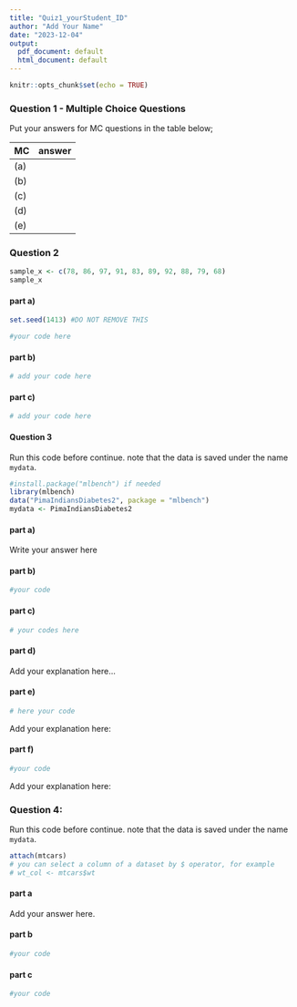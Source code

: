 ---
title: "Quiz1_yourStudent_ID"
author: "Add Your Name"
date: "2023-12-04"
output:
  pdf_document: default
  html_document: default
---

```{r setup, include=FALSE}
knitr::opts_chunk$set(echo = TRUE)
```

### Question 1 - Multiple Choice Questions

Put your answers for MC questions in the table below;

MC   answer
---  ---
(a)           
(b)   
(c)   
(d)   
(e)    



### Question 2

```{r, echo = TRUE}
sample_x <- c(78, 86, 97, 91, 83, 89, 92, 88, 79, 68)
sample_x
```

#### part a)

```{r, echo = TRUE}
set.seed(1413) #DO NOT REMOVE THIS

#your code here
```

#### part b)


```{r, echo = TRUE}
# add your code here
```

#### part c) 

```{r, echo = TRUE}
# add your code here
```


#### Question 3 

Run this code before continue. note that the data is saved under the name `mydata`. 

```{r, echo= TRUE}
#install.package("mlbench") if needed
library(mlbench)
data("PimaIndiansDiabetes2", package = "mlbench")
mydata <- PimaIndiansDiabetes2
```

#### part a) 

Write your answer here

#### part b) 

```{r, echo= TRUE}
#your code
```

#### part c)
```{r, echo= TRUE}
# your codes here
```

#### part d)

Add your explanation here...

#### part e) 

```{r, echo= TRUE}
# here your code
```

Add your explanation here: 


#### part f) 

```{r, echo= TRUE}
#your code
```
Add your explanation here: 




### Question 4:


Run this code before continue. note that the data is saved under the name `mydata`. 

```{r, echo= TRUE}
attach(mtcars)
# you can select a column of a dataset by $ operator, for example
# wt_col <- mtcars$wt
```

#### part a

Add your answer here.

#### part b

```{r, echo= TRUE}
#your code
```

#### part c

```{r, echo= TRUE}
#your code
```